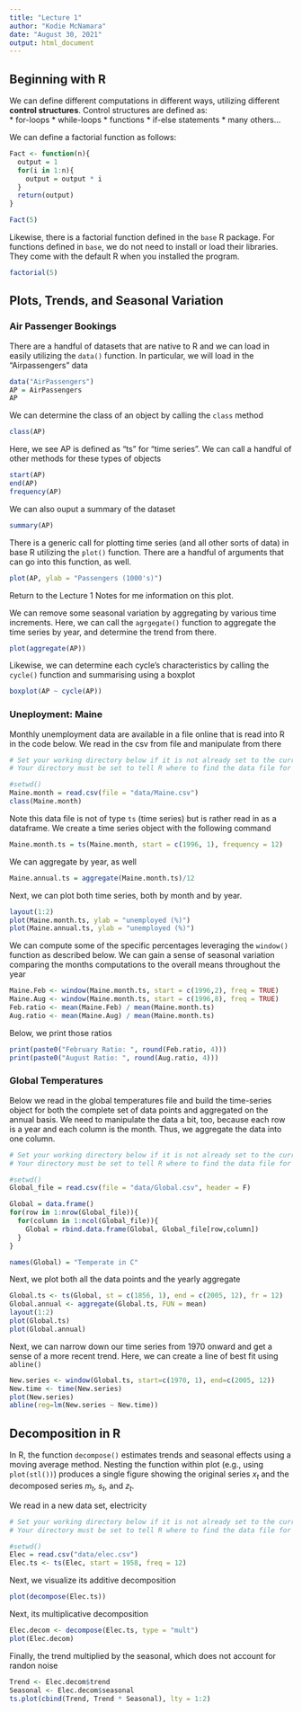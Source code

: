 ```yaml
---
title: "Lecture 1"
author: "Kodie McNamara"
date: "August 30, 2021"
output: html_document
---
```


## Beginning with R
We can define different computations in different ways, utilizing different __control structures__. Control structures are defined as:  
* for-loops
* while-loops
* functions
* if-else statements
* many others...

We can define a factorial function as follows:
```r
Fact <- function(n){
  output = 1
  for(i in 1:n){
    output = output * i
  }
  return(output)
}
```

```r
Fact(5)
```


Likewise, there is a factorial function defined in the `base` R package. For functions defined in `base`, we do not need to install or load their libraries. They come with the default R when you installed the program.
```r
factorial(5)
```
## Plots, Trends, and Seasonal Variation

### Air Passenger Bookings
There are a handful of datasets that are native to R and we can load in easily utilizing the `data()` function. In particular, we will load in the "Airpassengers" data
```r
data("AirPassengers")
AP = AirPassengers
AP
```

We can determine the class of an object by calling the `class` method
```r
class(AP)
```

Here, we see AP is defined as "ts" for "time series". We can call a handful of other methods for these types of objects
```r
start(AP)
end(AP)
frequency(AP)
```

We can also ouput a summary of the dataset
```r
summary(AP)
```

There is a generic call for plotting time series (and all other sorts of data) in base R utilizing the `plot()` function. There are a handful of arguments that can go into this function, as well.
```r
plot(AP, ylab = "Passengers (1000's)")
```

Return to the Lecture 1 Notes for me information on this plot.


We can remove some seasonal variation by aggregating by various time increments. Here, we can call the `agrgegate()` function to aggregate the time series by year, and determine the trend from there.
```r
plot(aggregate(AP))
```

Likewise, we can determine each cycle's characteristics by calling the `cycle()` function and summarising using a boxplot
```r
boxplot(AP ~ cycle(AP))
```

### Uneployment: Maine
Monthly unemployment data are available in a file online that is read into R in the code below. We read in the csv from file and manipulate from there
```r
# Set your working directory below if it is not already set to the current 'Lecture Notes' directory.
# Your directory must be set to tell R where to find the data file for Maine monthly unemployment

#setwd()
Maine.month = read.csv(file = "data/Maine.csv")
class(Maine.month)
```

Note this data file is not of type `ts` (time series) but is rather read in as a dataframe. We create a time series object with the following command
```r
Maine.month.ts = ts(Maine.month, start = c(1996, 1), frequency = 12)
```

We can aggregate by year, as well
```r
Maine.annual.ts = aggregate(Maine.month.ts)/12
```

Next, we can plot both time series, both by month and by year.
```r
layout(1:2)
plot(Maine.month.ts, ylab = "unemployed (%)")
plot(Maine.annual.ts, ylab = "unemployed (%)")
```
We can compute some of the specific percentages leveraging the `window()` function as described below. We can gain a sense of seasonal variation comparing the months computations to the overall means throughout the year
```r
Maine.Feb <- window(Maine.month.ts, start = c(1996,2), freq = TRUE)
Maine.Aug <- window(Maine.month.ts, start = c(1996,8), freq = TRUE)
Feb.ratio <- mean(Maine.Feb) / mean(Maine.month.ts)
Aug.ratio <- mean(Maine.Aug) / mean(Maine.month.ts)
```

Below, we print those ratios
```r
print(paste0("February Ratio: ", round(Feb.ratio, 4)))
print(paste0("August Ratio: ", round(Aug.ratio, 4)))
```


### Global Temperatures
Below we read in the global temperatures file and build the time-series object for both the complete set of data points and aggregated on the annual basis. We need to manipulate the data a bit, too, because each row is a year and each column is the month. Thus, we aggregate the data into one column.
```r
# Set your working directory below if it is not already set to the current 'Lecture Notes' directory.
# Your directory must be set to tell R where to find the data file for Maine monthly unemployment

#setwd()
Global_file = read.csv(file = "data/Global.csv", header = F)

Global = data.frame()
for(row in 1:nrow(Global_file)){
  for(column in 1:ncol(Global_file)){
    Global = rbind.data.frame(Global, Global_file[row,column])
  }
}

names(Global) = "Temperate in C"
```


Next, we plot both all the data points and the yearly aggregate
```r
Global.ts <- ts(Global, st = c(1856, 1), end = c(2005, 12), fr = 12)
Global.annual <- aggregate(Global.ts, FUN = mean)
layout(1:2)
plot(Global.ts)
plot(Global.annual)
```

Next, we can narrow down our time series from 1970 onward and get a sense of a more recent trend. Here, we can create a line of best fit using `abline()`
```r
New.series <- window(Global.ts, start=c(1970, 1), end=c(2005, 12))
New.time <- time(New.series)
plot(New.series)
abline(reg=lm(New.series ~ New.time))
```

## Decomposition in R

In R, the function `decompose()` estimates trends and seasonal effects using a moving average method. Nesting the function within plot (e.g., using `plot(stl())`) produces a single figure showing the original series $x_{t}$ and the decomposed series $m_{t}$, $s_{t}$, and $z_{t}$.

We read in a new data set, electricity
```r
# Set your working directory below if it is not already set to the current 'Lecture Notes' directory.
# Your directory must be set to tell R where to find the data file for Maine monthly unemployment

#setwd()
Elec = read.csv("data/elec.csv") 
Elec.ts <- ts(Elec, start = 1958, freq = 12)
```

Next, we visualize its additive decomposition
```r
plot(decompose(Elec.ts))
```

Next, its multiplicative decomposition
```r
Elec.decom <- decompose(Elec.ts, type = "mult")
plot(Elec.decom)
```

Finally, the trend multiplied by the seasonal, which does not account for randon noise
```r
Trend <- Elec.decom$trend
Seasonal <- Elec.decom$seasonal
ts.plot(cbind(Trend, Trend * Seasonal), lty = 1:2)
```





